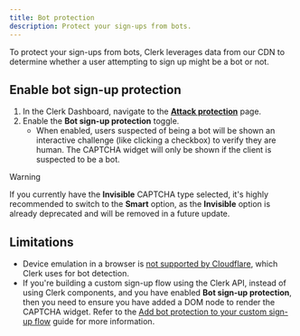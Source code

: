```yaml
---
title: Bot protection
description: Protect your sign-ups from bots.
---
```


To protect your sign-ups from bots, Clerk leverages data from our CDN to determine whether a user attempting to sign up might be a bot or not.

## Enable bot sign-up protection

1. In the Clerk Dashboard, navigate to the [**Attack protection**](https://dashboard.clerk.com/last-active?path=user-authentication/attack-protection) page.
1. Enable the **Bot sign-up protection** toggle.
   - When enabled, users suspected of being a bot will be shown an interactive challenge (like clicking a checkbox) to verify they are human. The CAPTCHA widget will only be shown if the client is suspected to be a bot.

> [!WARNING]
> If you currently have the **Invisible** CAPTCHA type selected, it's highly recommended to switch to the **Smart** option, as the **Invisible** option is already deprecated and will be removed in a future update.

## Limitations

- Device emulation in a browser is [not supported by Cloudflare](https://developers.cloudflare.com/waf/reference/cloudflare-challenges/#mobile-device-emulation), which Clerk uses for bot detection.
- If you're building a custom sign-up flow using the Clerk API, instead of using Clerk components, and you have enabled **Bot sign-up protection**, then you need to ensure you have added a DOM node to render the CAPTCHA widget. Refer to the [Add bot protection to your custom sign-up flow](/docs/custom-flows/bot-sign-up-protection) guide for more information.
